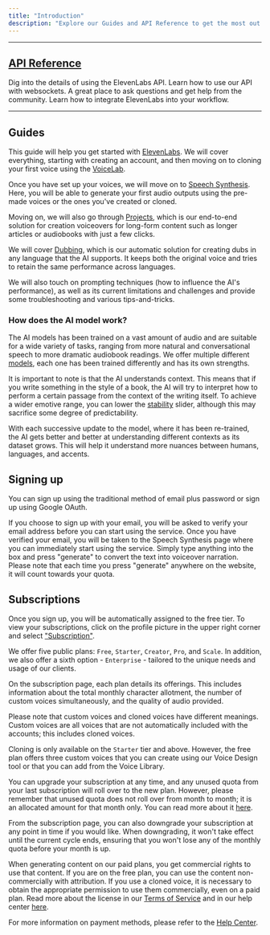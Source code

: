 ```yaml
---
title: "Introduction"
description: "Explore our Guides and API Reference to get the most out of ElevenLabs."
---
```


---

## [API Reference](/api-reference)
<CardGroup cols={2}>
  <Card title="API Reference" icon="book-open-cover" href="/api-reference/text-to-speech">
    Dig into the details of using the ElevenLabs API.
  </Card>
  <Card title="Websockets" icon="comments" href="/api-reference/websockets">
    Learn how to use our API with websockets.
  </Card>
  <Card title="Join Our Discord" icon="discord"href="https://discord.gg/elevenlabs">
    A great place to ask questions and get help from the community.
  </Card>
  <Card title="Integration Guides" icon="rectangle-pro" href="/../api-reference/python-text-to-speech-guide">
    Learn how to integrate ElevenLabs into your workflow.
  </Card>
</CardGroup>

---


## Guides

This guide will help you get started with [ElevenLabs](https://elevenlabs.io). We will cover everything, starting with creating an account, and then moving on to cloning your first voice using the [VoiceLab](/voicelab).

Once you have set up your voices, we will move on to [Speech Synthesis](/speech-synthesis). Here, you will be able to generate your first audio outputs using the pre-made voices or the ones you've created or cloned.

Moving on, we will also go through [Projects](/projects), which is our end-to-end solution for creation voiceovers for long-form content such as longer articles or audiobooks with just a few clicks.

We will cover [Dubbing](/dubbing), which is our automatic solution for creating dubs in any language that the AI supports. It keeps both the original voice and tries to retain the same performance across languages.

We will also touch on prompting techniques (how to influence the AI's performance), as well as its current limitations and challenges and provide some troubleshooting and various tips-and-tricks.





### How does the AI model work?

The AI models has been trained on a vast amount of audio and are suitable for a wide variety of tasks, ranging from more natural and conversational speech to more dramatic audiobook readings. We offer multiple different [models](/speech-synthesis/models), each one has been trained differently and has its own strengths.

It is important to note is that the AI understands context. This means that if you write something in the style of a book, the AI will try to interpret how to perform a certain passage from the context of the writing itself. To achieve a wider emotive range, you can lower the [stability](/speech-synthesis/voice-settings#stability) slider, although this may sacrifice some degree of predictability.

With each successive update to the model, where it has been re-trained, the AI gets better and better at understanding different contexts as its dataset grows. This will help it understand more nuances between humans, languages, and accents.





## Signing up

You can sign up using the traditional method of email plus password or sign up using Google OAuth.

If you choose to sign up with your email, you will be asked to verify your email address before you can start using the service. Once you have verified your email, you will be taken to the Speech Synthesis page where you can immediately start using the service. Simply type anything into the box and press "generate" to convert the text into voiceover narration. Please note that each time you press "generate" anywhere on the website, it will count towards your quota.


## Subscriptions

Once you sign up, you will be automatically assigned to the free tier. To view your subscriptions, click on the profile picture in the upper right corner and select ["Subscription"](https://elevenlabs.io/subscription).

We offer five public plans: `Free`, `Starter`, `Creator`, `Pro`, and `Scale`. In addition, we also offer a sixth option - `Enterprise` - tailored to the unique needs and usage of our clients.

On the subscription page, each plan details its offerings. This includes information about the total monthly character allotment, the number of custom voices simultaneously, and the quality of audio provided.

Please note that custom voices and cloned voices have different meanings. Custom voices are all voices that are not automatically included with the accounts; this includes cloned voices.

Cloning is only available on the `Starter` tier and above. However, the free plan offers three custom voices that you can create using our Voice Design tool or that you can add from the Voice Library.

You can upgrade your subscription at any time, and any unused quota from your last subscription will roll over to the new plan. However, please remember that unused quota does not roll over from month to month; it is an allocated amount for that month only. You can read more about it [here](https://help.elevenlabs.io/hc/en-us/articles/13514114771857-What-happens-to-my-subscription-and-quota-at-the-end-of-the-month-).

From the subscription page, you can also downgrade your subscription at any point in time if you would like. When downgrading, it won't take effect until the current cycle ends, ensuring that you won't lose any of the monthly quota before your month is up.

When generating content on our paid plans, you get commercial rights to use that content. If you are on the free plan, you can use the content non-commercially with attribution. If you use a cloned voice, it is necessary to obtain the appropriate permission to use them commercially, even on a paid plan. Read more about the license in our [Terms of Service](https://elevenlabs.io/terms) and in our help center [here](https://help.elevenlabs.io/hc/en-us/articles/13313564601361-Can-I-publish-the-content-I-generate-on-the-platform-).

For more information on payment methods, please refer to the [Help Center](https://help.elevenlabs.io/).
